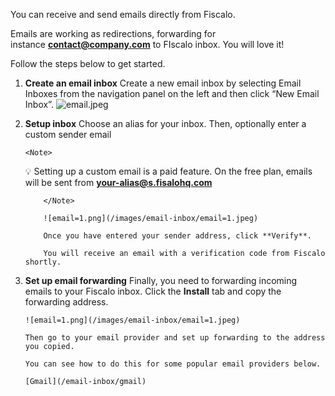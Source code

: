 You can receive and send emails directly from Fiscalo.

Emails are working as redirections, forwarding for instance **contact@company.com** to FIscalo inbox. You will love it!

Follow the steps below to get started.

1.  **Create an email inbox**
    Create a new email inbox by selecting Email Inboxes from the navigation panel on the left and then click “New Email Inbox”.
    ![email.jpeg](/images/email-inbox/email.jpeg)
2.  **Setup inbox**
    Choose an alias for your inbox.
    Then, optionally enter a custom sender email

        <Note>

    💡 Setting up a custom email is a paid feature. On the free plan, emails will be sent from **your-alias@s.fisalohq.com**

            </Note>

            ![email=1.png](/images/email-inbox/email=1.jpeg)

            Once you have entered your sender address, click **Verify**.

            You will receive an email with a verification code from Fiscalo shortly.

3.  **Set up email forwarding**
    Finally, you need to forwarding incoming emails to your Fiscalo inbox.
    Click the **Install** tab and copy the forwarding address.

        ![email=1.png](/images/email-inbox/email=1.jpeg)

        Then go to your email provider and set up forwarding to the address you copied.

        You can see how to do this for some popular email providers below.

        [Gmail](/email-inbox/gmail)
